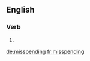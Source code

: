 ==English==

===Verb===
{{head|en}}

# {{present participle of|misspend}}

[[de:misspending]]
[[fr:misspending]]
